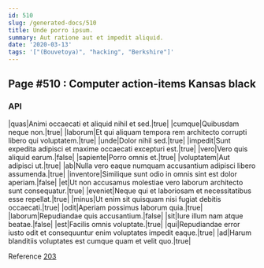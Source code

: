 ```yaml
---
id: 510
slug: /generated-docs/510
title: Unde porro ipsum.
summary: Aut ratione aut et impedit aliquid.
date: '2020-03-13'
tags: '["(Bouvetoya)", "hacking", "Berkshire"]'
---
```

<Partial />

## Page #510 : Computer action-items Kansas black
### API

|quas|Animi occaecati et aliquid nihil et sed.|true|
|cumque|Quibusdam neque non.|true|
|laborum|Et qui aliquam tempora rem architecto corrupti libero qui voluptatem.|true|
|unde|Dolor nihil sed.|true|
|impedit|Sunt expedita adipisci et maxime occaecati excepturi est.|true|
|vero|Vero quis aliquid earum.|false|
|sapiente|Porro omnis et.|true|
|voluptatem|Aut adipisci ut.|true|
|ab|Nulla vero eaque numquam accusantium adipisci libero assumenda.|true|
|inventore|Similique sunt odio in omnis sint est dolor aperiam.|false|
|et|Ut non accusamus molestiae vero laborum architecto sunt consequatur.|true|
|eveniet|Neque qui et laboriosam et necessitatibus esse repellat.|true|
|minus|Ut enim sit quisquam nisi fugiat debitis occaecati.|true|
|odit|Aperiam possimus laborum quia.|true|
|laborum|Repudiandae quis accusantium.|false|
|sit|Iure illum nam atque beatae.|false|
|est|Facilis omnis voluptate.|true|
|qui|Repudiandae error iusto odit et consequuntur enim voluptates impedit eaque.|true|
|ad|Harum blanditiis voluptates est cumque quam et velit quo.|true|

Reference [203](/generated-docs/203)



